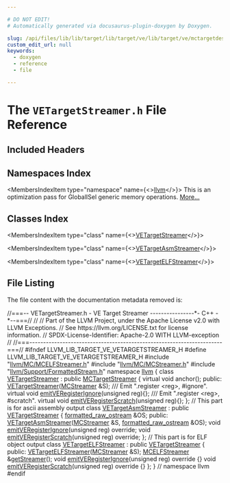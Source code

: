 ```yaml
---

# DO NOT EDIT!
# Automatically generated via docusaurus-plugin-doxygen by Doxygen.

slug: /api/files/lib/lib/target/lib/target/ve/lib/target/ve/mctargetdesc/vetargetstreamer-h
custom_edit_url: null
keywords:
  - doxygen
  - reference
  - file

---
```





# The `VETargetStreamer.h` File Reference

<DoxygenPage pluginConfig={pluginConfig}>



## Included Headers

<IncludesList>
<IncludesListItem
  filePath="llvm/MC/MCELFStreamer.h"
  permalink="/docs/api/files/include/include/llvm/include/llvm/mc/mcelfstreamer-h"
  isLocal="true" />
<IncludesListItem
  filePath="llvm/MC/MCStreamer.h"
  permalink="/docs/api/files/include/include/llvm/include/llvm/mc/mcstreamer-h"
  isLocal="true" />
<IncludesListItem
  filePath="llvm/Support/FormattedStream.h"
  permalink="/docs/api/files/include/include/llvm/include/llvm/support/formattedstream-h"
  isLocal="true" />
</IncludesList>

## Namespaces Index

<MembersIndex>

<MembersIndexItem
  type="namespace"
  name={<><a href="/docs/api/namespaces/llvm">llvm</a></>}>
This is an optimization pass for GlobalISel generic memory operations. <a href="/docs/api/namespaces/llvm/#details">More...</a>
</MembersIndexItem>

</MembersIndex>

## Classes Index

<MembersIndex>

<MembersIndexItem
  type="class"
  name={<><a href="/docs/api/classes/llvm/vetargetstreamer">VETargetStreamer</a></>}>
</MembersIndexItem>

<MembersIndexItem
  type="class"
  name={<><a href="/docs/api/classes/llvm/vetargetasmstreamer">VETargetAsmStreamer</a></>}>
</MembersIndexItem>

<MembersIndexItem
  type="class"
  name={<><a href="/docs/api/classes/llvm/vetargetelfstreamer">VETargetELFStreamer</a></>}>
</MembersIndexItem>

</MembersIndex>


## File Listing

The file content with the documentation metadata removed is:

<ProgramListing>

<Link id="l00001" /><CodeLine lineNumber="1"><span class="doxyHighlightComment">//===-- VETargetStreamer.h - VE Target Streamer ----------------&#42;- C++ -&#42;--===//</span></CodeLine>
<Link id="l00002" /><CodeLine lineNumber="2"><span class="doxyHighlightComment">//</span></CodeLine>
<Link id="l00003" /><CodeLine lineNumber="3"><span class="doxyHighlightComment">// Part of the LLVM Project, under the Apache License v2.0 with LLVM Exceptions.</span></CodeLine>
<Link id="l00004" /><CodeLine lineNumber="4"><span class="doxyHighlightComment">// See https://llvm.org/LICENSE.txt for license information.</span></CodeLine>
<Link id="l00005" /><CodeLine lineNumber="5"><span class="doxyHighlightComment">// SPDX-License-Identifier: Apache-2.0 WITH LLVM-exception</span></CodeLine>
<Link id="l00006" /><CodeLine lineNumber="6"><span class="doxyHighlightComment">//</span></CodeLine>
<Link id="l00007" /><CodeLine lineNumber="7"><span class="doxyHighlightComment">//===----------------------------------------------------------------------===//</span></CodeLine>
<Link id="l00008" /><CodeLine lineNumber="8"></CodeLine>
<Link id="l00009" /><CodeLine lineNumber="9"><span class="doxyHighlightPreprocessor">#ifndef LLVM&#95;LIB&#95;TARGET&#95;VE&#95;VETARGETSTREAMER&#95;H</span></CodeLine>
<Link id="l00010" /><CodeLine lineNumber="10"><span class="doxyHighlightPreprocessor">#define LLVM&#95;LIB&#95;TARGET&#95;VE&#95;VETARGETSTREAMER&#95;H</span></CodeLine>
<Link id="l00011" /><CodeLine lineNumber="11"></CodeLine>
<Link id="l00012" /><CodeLine lineNumber="12"><span class="doxyHighlightPreprocessor">#include &quot;<a href="/docs/api/files/include/include/llvm/include/llvm/mc/mcelfstreamer-h">llvm/MC/MCELFStreamer.h</a>&quot;</span></CodeLine>
<Link id="l00013" /><CodeLine lineNumber="13"><span class="doxyHighlightPreprocessor">#include &quot;<a href="/docs/api/files/include/include/llvm/include/llvm/mc/mcstreamer-h">llvm/MC/MCStreamer.h</a>&quot;</span></CodeLine>
<Link id="l00014" /><CodeLine lineNumber="14"><span class="doxyHighlightPreprocessor">#include &quot;<a href="/docs/api/files/include/include/llvm/include/llvm/support/formattedstream-h">llvm/Support/FormattedStream.h</a>&quot;</span></CodeLine>
<Link id="l00015" /><CodeLine lineNumber="15"></CodeLine>
<Link id="l00016" /><CodeLine lineNumber="16"><span class="doxyHighlightKeyword">namespace </span><span class="doxyHighlight"><a href="/docs/api/namespaces/llvm">llvm</a> &#123;</span></CodeLine>
<Link id="l00017" /><CodeLine lineNumber="17" lineLink="/docs/api/classes/llvm/vetargetstreamer"><span class="doxyHighlightKeyword">class </span><span class="doxyHighlight"><a href="/docs/api/classes/llvm/vetargetstreamer/#a6254bab0c5e676629c4704a1b9cbf726">VETargetStreamer</a> : </span><span class="doxyHighlightKeyword">public</span><span class="doxyHighlight"> <a href="/docs/api/classes/llvm/mctargetstreamer/#acfff4f9a518231ee043200a694fcbafa">MCTargetStreamer</a> &#123;</span></CodeLine>
<Link id="l00018" /><CodeLine lineNumber="18"><span class="doxyHighlight">  </span><span class="doxyHighlightKeyword">virtual</span><span class="doxyHighlight"> </span><span class="doxyHighlightKeywordType">void</span><span class="doxyHighlight"> anchor();</span></CodeLine>
<Link id="l00019" /><CodeLine lineNumber="19"></CodeLine>
<Link id="l00020" /><CodeLine lineNumber="20"><span class="doxyHighlightKeyword">public</span><span class="doxyHighlight">:</span></CodeLine>
<Link id="l00021" /><CodeLine lineNumber="21"><span class="doxyHighlight">  <a href="/docs/api/classes/llvm/vetargetstreamer/#a6254bab0c5e676629c4704a1b9cbf726">VETargetStreamer</a>(<a href="/docs/api/classes/llvm/mcstreamer">MCStreamer</a> &amp;S);</span></CodeLine>
<Link id="l00022" /><CodeLine lineNumber="22"><span class="doxyHighlightComment">  /// Emit &quot;.register &lt;reg&gt;, #ignore&quot;.</span></CodeLine>
<Link id="l00023" /><CodeLine lineNumber="23" lineLink="/docs/api/classes/llvm/vetargetstreamer/#ac210fc05ba7a7a1352cc79be3821a6c2"><span class="doxyHighlight">  </span><span class="doxyHighlightKeyword">virtual</span><span class="doxyHighlight"> </span><span class="doxyHighlightKeywordType">void</span><span class="doxyHighlight"> <a href="/docs/api/classes/llvm/vetargetstreamer/#ac210fc05ba7a7a1352cc79be3821a6c2">emitVERegisterIgnore</a>(</span><span class="doxyHighlightKeywordType">unsigned</span><span class="doxyHighlight"> reg)&#123;&#125;;</span></CodeLine>
<Link id="l00024" /><CodeLine lineNumber="24"><span class="doxyHighlightComment">  /// Emit &quot;.register &lt;reg&gt;, #scratch&quot;.</span></CodeLine>
<Link id="l00025" /><CodeLine lineNumber="25" lineLink="/docs/api/classes/llvm/vetargetstreamer/#a897207b12f3cf7216e9fdfdec67d4484"><span class="doxyHighlight">  </span><span class="doxyHighlightKeyword">virtual</span><span class="doxyHighlight"> </span><span class="doxyHighlightKeywordType">void</span><span class="doxyHighlight"> <a href="/docs/api/classes/llvm/vetargetstreamer/#a897207b12f3cf7216e9fdfdec67d4484">emitVERegisterScratch</a>(</span><span class="doxyHighlightKeywordType">unsigned</span><span class="doxyHighlight"> reg)&#123;&#125;;</span></CodeLine>
<Link id="l00026" /><CodeLine lineNumber="26"><span class="doxyHighlight">&#125;;</span></CodeLine>
<Link id="l00027" /><CodeLine lineNumber="27"></CodeLine>
<Link id="l00028" /><CodeLine lineNumber="28"><span class="doxyHighlightComment">// This part is for ascii assembly output</span></CodeLine>
<Link id="l00029" /><CodeLine lineNumber="29" lineLink="/docs/api/classes/llvm/vetargetasmstreamer"><span class="doxyHighlightKeyword">class </span><span class="doxyHighlight"><a href="/docs/api/classes/llvm/vetargetasmstreamer/#a0b5aa5c12ced5bcc75776c5500587334">VETargetAsmStreamer</a> : </span><span class="doxyHighlightKeyword">public</span><span class="doxyHighlight"> <a href="/docs/api/classes/llvm/vetargetstreamer/#a6254bab0c5e676629c4704a1b9cbf726">VETargetStreamer</a> &#123;</span></CodeLine>
<Link id="l00030" /><CodeLine lineNumber="30"><span class="doxyHighlight">  <a href="/docs/api/classes/llvm/formatted-raw-ostream">formatted&#95;raw&#95;ostream</a> &amp;OS;</span></CodeLine>
<Link id="l00031" /><CodeLine lineNumber="31"></CodeLine>
<Link id="l00032" /><CodeLine lineNumber="32"><span class="doxyHighlightKeyword">public</span><span class="doxyHighlight">:</span></CodeLine>
<Link id="l00033" /><CodeLine lineNumber="33"><span class="doxyHighlight">  <a href="/docs/api/classes/llvm/vetargetasmstreamer/#a0b5aa5c12ced5bcc75776c5500587334">VETargetAsmStreamer</a>(<a href="/docs/api/classes/llvm/mcstreamer">MCStreamer</a> &amp;S, <a href="/docs/api/classes/llvm/formatted-raw-ostream">formatted&#95;raw&#95;ostream</a> &amp;OS);</span></CodeLine>
<Link id="l00034" /><CodeLine lineNumber="34"><span class="doxyHighlight">  </span><span class="doxyHighlightKeywordType">void</span><span class="doxyHighlight"> <a href="/docs/api/classes/llvm/vetargetasmstreamer/#a08ef7e6f681acad3c0577e07b2403a39">emitVERegisterIgnore</a>(</span><span class="doxyHighlightKeywordType">unsigned</span><span class="doxyHighlight"> reg) </span><span class="doxyHighlightKeyword">override</span><span class="doxyHighlight">;</span></CodeLine>
<Link id="l00035" /><CodeLine lineNumber="35"><span class="doxyHighlight">  </span><span class="doxyHighlightKeywordType">void</span><span class="doxyHighlight"> <a href="/docs/api/classes/llvm/vetargetasmstreamer/#afabfdcc7b965906ea092c28d0ccd37e0">emitVERegisterScratch</a>(</span><span class="doxyHighlightKeywordType">unsigned</span><span class="doxyHighlight"> reg) </span><span class="doxyHighlightKeyword">override</span><span class="doxyHighlight">;</span></CodeLine>
<Link id="l00036" /><CodeLine lineNumber="36"><span class="doxyHighlight">&#125;;</span></CodeLine>
<Link id="l00037" /><CodeLine lineNumber="37"></CodeLine>
<Link id="l00038" /><CodeLine lineNumber="38"><span class="doxyHighlightComment">// This part is for ELF object output</span></CodeLine>
<Link id="l00039" /><CodeLine lineNumber="39" lineLink="/docs/api/classes/llvm/vetargetelfstreamer"><span class="doxyHighlightKeyword">class </span><span class="doxyHighlight"><a href="/docs/api/classes/llvm/vetargetelfstreamer/#ad44885b7183caf8283f0b8c404ad8b7a">VETargetELFStreamer</a> : </span><span class="doxyHighlightKeyword">public</span><span class="doxyHighlight"> <a href="/docs/api/classes/llvm/vetargetstreamer/#a6254bab0c5e676629c4704a1b9cbf726">VETargetStreamer</a> &#123;</span></CodeLine>
<Link id="l00040" /><CodeLine lineNumber="40"><span class="doxyHighlightKeyword">public</span><span class="doxyHighlight">:</span></CodeLine>
<Link id="l00041" /><CodeLine lineNumber="41"><span class="doxyHighlight">  <a href="/docs/api/classes/llvm/vetargetelfstreamer/#ad44885b7183caf8283f0b8c404ad8b7a">VETargetELFStreamer</a>(<a href="/docs/api/classes/llvm/mcstreamer">MCStreamer</a> &amp;S);</span></CodeLine>
<Link id="l00042" /><CodeLine lineNumber="42"><span class="doxyHighlight">  <a href="/docs/api/classes/llvm/mcelfstreamer">MCELFStreamer</a> &amp;<a href="/docs/api/classes/llvm/vetargetelfstreamer/#a634dbdc4ddb3b1523457dffe53f91ecb">getStreamer</a>();</span></CodeLine>
<Link id="l00043" /><CodeLine lineNumber="43" lineLink="/docs/api/classes/llvm/vetargetelfstreamer/#ade030da0bd161450cc10d5ca5146460c"><span class="doxyHighlight">  </span><span class="doxyHighlightKeywordType">void</span><span class="doxyHighlight"> <a href="/docs/api/classes/llvm/vetargetelfstreamer/#ade030da0bd161450cc10d5ca5146460c">emitVERegisterIgnore</a>(</span><span class="doxyHighlightKeywordType">unsigned</span><span class="doxyHighlight"> reg)</span><span class="doxyHighlightKeyword"> override </span><span class="doxyHighlight">&#123;&#125;</span></CodeLine>
<Link id="l00044" /><CodeLine lineNumber="44" lineLink="/docs/api/classes/llvm/vetargetelfstreamer/#a846c70ded80fd9557ea5d97f45974742"><span class="doxyHighlight">  </span><span class="doxyHighlightKeywordType">void</span><span class="doxyHighlight"> <a href="/docs/api/classes/llvm/vetargetelfstreamer/#a846c70ded80fd9557ea5d97f45974742">emitVERegisterScratch</a>(</span><span class="doxyHighlightKeywordType">unsigned</span><span class="doxyHighlight"> reg)</span><span class="doxyHighlightKeyword"> override </span><span class="doxyHighlight">&#123;&#125;</span></CodeLine>
<Link id="l00045" /><CodeLine lineNumber="45"><span class="doxyHighlight">&#125;;</span></CodeLine>
<Link id="l00046" /><CodeLine lineNumber="46"><span class="doxyHighlight">&#125; </span><span class="doxyHighlightComment">// namespace llvm</span></CodeLine>
<Link id="l00047" /><CodeLine lineNumber="47"></CodeLine>
<Link id="l00048" /><CodeLine lineNumber="48"><span class="doxyHighlightPreprocessor">#endif</span></CodeLine>

</ProgramListing>


</DoxygenPage>
